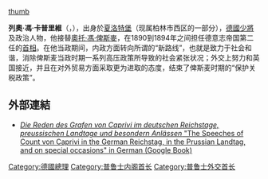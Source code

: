 {{no footnotes|time=2020-02-23T07:57:47+00:00}}
[[file:Graf_Leopold_von_Caprivi_cropped2.jpg|thumb]]

'''列奧·馮·卡普里維'''（{{lang-de|Leo von Caprivi}}，{{bd|1831年|2月24日|1899年|2月6日|catIdx=Caprivi, Leo von}}），出身於[[夏洛特堡|夏洛特堡]]（现属柏林市西区的一部分），[[德國|德國]][[少將|少將]]及政治人物，他接替[[奧托·馮·俾斯麥|奧托·馮·俾斯麥]]，在1890到1894年之间担任德意志帝国第二任的[[首相|首相]]。在他当政期间，内政方面转向所谓的“新路线”，也就是致力于社会和谐，消除俾斯麦当政时期一系列高压政策所导致的社会紧张状况；外交上努力和英国接近，并且在对外贸易方面采取更为进取的态度，结束了俾斯麦时期的“保护关税政策”。

== 外部連結 ==
*[http://books.google.com/books?id=aUkKAAAAIAAJ&pg=PA1&dq=Leo+von+Caprivi&as_brr=1#PPP7,M1 ''Die Reden des Grafen von Caprivi im deutschen Reichstage, preussischen Landtage und besondern Anlässen'' "The Speeches of Count von Caprivi in the German Reichstag, in the Prussian Landtag, and on special occasions" in German (Google Book)] {{Wayback|url=http://books.google.com/books?id=aUkKAAAAIAAJ&pg=PA1&dq=Leo+von+Caprivi&as_brr=1#PPP7,M1 |date=20160517074739 }}
{{clear}}

{{s-start}}
{{s-off}}
{{succession box
|before=[[奧托·馮·俾斯麥|奧托·馮·俾斯麥]]公爵
|title=[[德國總理|德意志帝國總理]]
|years=1890年—1894年
|after=[[克洛德維希·霍恩洛厄-希靈斯菲斯特|霍恩洛厄親王]]
}}
{{succession box
|before=[[阿爾布雷希特·馮·施托施|阿爾布雷希特·馮·施托施]]上將
|title=[[帝國海軍部_(德國)|帝國海軍部]]部長
|years=1883年3月20日—1888年7月5日
|after={{link-en|亞歷山大·馮·蒙特斯|Alexander von Monts}}中將
}}
{{s-end}}
{{德国总理}}
{{Germany-poli-bio-stub}}
{{Authority control}}
{{DEFAULTSORT:Caprivi, Leo von}}
[[Category:德國總理|Category:德國總理]]
[[Category:普鲁士内阁首长|Category:普鲁士内阁首长]]
[[Category:普鲁士外交首长|Category:普鲁士外交首长]]